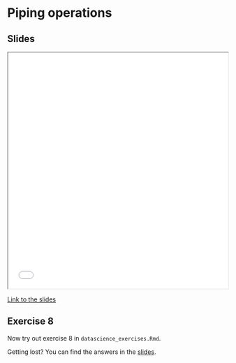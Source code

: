 # Piping operations

## Slides

```{=html}
<iframe class="slide-deck" src="slides/slides_tidyverse.html#piping-operations" title="Piping operations" width="100%" height="540"></iframe>
```

[Link to the slides](slides/slides_tidyverse.html#piping-operations)

## Exercise 8

Now try out exercise 8 in `datascience_exercises.Rmd`. 

::: {.callout-tip}
Getting lost? You can find the answers in the [slides](slides/slides_tidyverse.html#answers-exercise-8).
:::